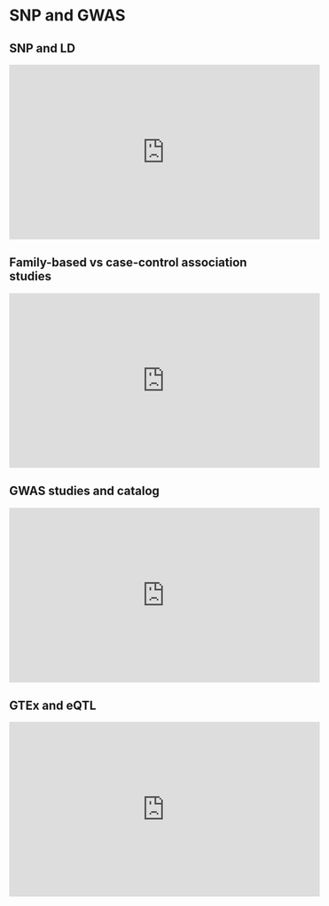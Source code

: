 # SNP and GWAS {#gwas1}

## SNP and LD

<iframe width="560" height="315" src="https://www.youtube.com/embed/R5dkxVYdkJI" frameborder="0" allow="accelerometer; autoplay; clipboard-write; encrypted-media; gyroscope; picture-in-picture" allowfullscreen></iframe>

## Family-based vs case-control association studies

<iframe width="560" height="315" src="https://www.youtube.com/embed/R5dkxVYdkJI" frameborder="0" allow="accelerometer; autoplay; clipboard-write; encrypted-media; gyroscope; picture-in-picture" allowfullscreen></iframe>

## GWAS studies and catalog

<iframe width="560" height="315" src="https://www.youtube.com/embed/Lg8fd-0hLak" frameborder="0" allow="accelerometer; autoplay; clipboard-write; encrypted-media; gyroscope; picture-in-picture" allowfullscreen></iframe>

## GTEx and eQTL

<iframe width="560" height="315" src="https://www.youtube.com/embed/Lg8fd-0hLak" frameborder="0" allow="accelerometer; autoplay; clipboard-write; encrypted-media; gyroscope; picture-in-picture" allowfullscreen></iframe>
